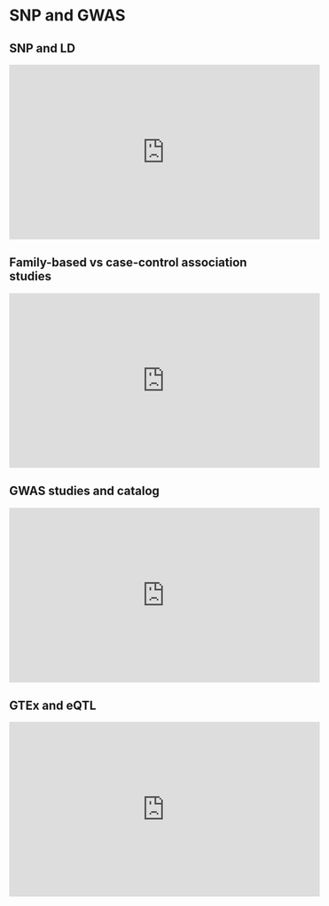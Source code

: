 # SNP and GWAS {#gwas1}

## SNP and LD

<iframe width="560" height="315" src="https://www.youtube.com/embed/R5dkxVYdkJI" frameborder="0" allow="accelerometer; autoplay; clipboard-write; encrypted-media; gyroscope; picture-in-picture" allowfullscreen></iframe>

## Family-based vs case-control association studies

<iframe width="560" height="315" src="https://www.youtube.com/embed/R5dkxVYdkJI" frameborder="0" allow="accelerometer; autoplay; clipboard-write; encrypted-media; gyroscope; picture-in-picture" allowfullscreen></iframe>

## GWAS studies and catalog

<iframe width="560" height="315" src="https://www.youtube.com/embed/Lg8fd-0hLak" frameborder="0" allow="accelerometer; autoplay; clipboard-write; encrypted-media; gyroscope; picture-in-picture" allowfullscreen></iframe>

## GTEx and eQTL

<iframe width="560" height="315" src="https://www.youtube.com/embed/Lg8fd-0hLak" frameborder="0" allow="accelerometer; autoplay; clipboard-write; encrypted-media; gyroscope; picture-in-picture" allowfullscreen></iframe>
